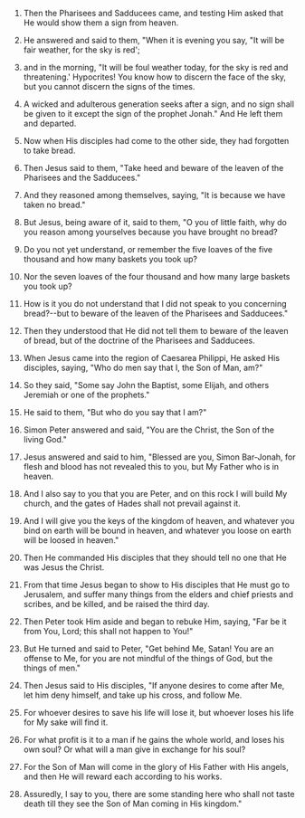 
1. Then the Pharisees and Sadducees came, and testing Him asked that He would show them a sign from heaven.

2. He answered and said to them, "When it is evening you say, "It will be fair weather, for the sky is red';

3. and in the morning, "It will be foul weather today, for the sky is red and threatening.' Hypocrites! You know how to discern the face of the sky, but you cannot discern the signs of the times.

4. A wicked and adulterous generation seeks after a sign, and no sign shall be given to it except the sign of the prophet Jonah." And He left them and departed.

5. Now when His disciples had come to the other side, they had forgotten to take bread.

6. Then Jesus said to them, "Take heed and beware of the leaven of the Pharisees and the Sadducees."

7. And they reasoned among themselves, saying, "It is because we have taken no bread."

8. But Jesus, being aware of it, said to them, "O you of little faith, why do you reason among yourselves because you have brought no bread?

9. Do you not yet understand, or remember the five loaves of the five thousand and how many baskets you took up?

10. Nor the seven loaves of the four thousand and how many large baskets you took up?

11. How is it you do not understand that I did not speak to you concerning bread?--but to beware of the leaven of the Pharisees and Sadducees."

12. Then they understood that He did not tell them to beware of the leaven of bread, but of the doctrine of the Pharisees and Sadducees.

13. When Jesus came into the region of Caesarea Philippi, He asked His disciples, saying, "Who do men say that I, the Son of Man, am?"

14. So they said, "Some say John the Baptist, some Elijah, and others Jeremiah or one of the prophets."

15. He said to them, "But who do you say that I am?"

16. Simon Peter answered and said, "You are the Christ, the Son of the living God."

17. Jesus answered and said to him, "Blessed are you, Simon Bar-Jonah, for flesh and blood has not revealed this to you, but My Father who is in heaven.

18. And I also say to you that you are Peter, and on this rock I will build My church, and the gates of Hades shall not prevail against it.

19. And I will give you the keys of the kingdom of heaven, and whatever you bind on earth will be bound in heaven, and whatever you loose on earth will be loosed in heaven."

20. Then He commanded His disciples that they should tell no one that He was Jesus the Christ.

21. From that time Jesus began to show to His disciples that He must go to Jerusalem, and suffer many things from the elders and chief priests and scribes, and be killed, and be raised the third day.

22. Then Peter took Him aside and began to rebuke Him, saying, "Far be it from You, Lord; this shall not happen to You!"

23. But He turned and said to Peter, "Get behind Me, Satan! You are an offense to Me, for you are not mindful of the things of God, but the things of men."

24. Then Jesus said to His disciples, "If anyone desires to come after Me, let him deny himself, and take up his cross, and follow Me.

25. For whoever desires to save his life will lose it, but whoever loses his life for My sake will find it.

26. For what profit is it to a man if he gains the whole world, and loses his own soul? Or what will a man give in exchange for his soul?

27. For the Son of Man will come in the glory of His Father with His angels, and then He will reward each according to his works.

28. Assuredly, I say to you, there are some standing here who shall not taste death till they see the Son of Man coming in His kingdom."


